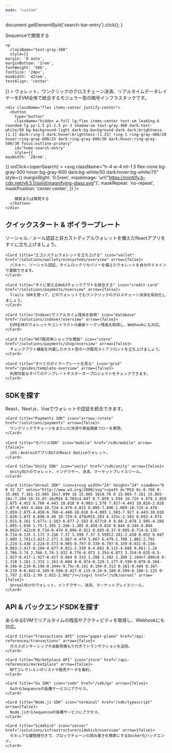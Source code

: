 ```yaml
---
mode: "custom"
---
```


  document.getElementById('search-bar-entry').click();
}

<div className="relative w-full flex items-center justify-center" style={{ height: '26rem', overflow: 'hidden'}}>
  <div className="absolute inset-0 z-0 flex items-center bg-matrix-dark mix-blend-normal">
    <div style={{ height: '100%', width: '100%', maxHeight: '465px' }} />
  </div>

  <div className="relative z-10" style={{ position: 'absolute', textAlign: 'center', padding: '0 1rem' }}>
    <div
      className="text-gray-200"
      style={{
   fontWeight: '600',
   fontSize: '42px',
   margin: '0',
   marginBottom: '1.5rem'
  }}
    >
      Sequenceで開発する
    </div>

    <p
      className="text-gray-200"
      style={{
    margin: '0 auto',
    marginBottom: '2rem',
    fontWeight: '500',
    fontSize: '24px',
    maxWidth: '42rem',
    textAlign: 'center'
  }}
    >
      ウォレット、ワンクリックのクロスチェーン決済、リアルタイムデータレイヤーをEVM全体で統合するモジュラー型の暗号インフラスタックです。
    </p>

    <div className="flex items-center justify-center">
      <button
        type="button"
        className="hidden w-full lg:flex items-center text-sm leading-6 rounded-lg py-1.5 pl-2.5 pr-3 shadow-sm text-gray-400 dark:text-white/50 bg-background-light dark:bg-background-dark dark:brightness-[1.1] dark:ring-1 dark:hover:brightness-[1.25] ring-1 ring-gray-400/20 hover:ring-gray-600/25 dark:ring-gray-600/30 dark:hover:ring-gray-500/30 focus:outline-primary"
        id="home-search-entry"
        style={{
    maxWidth: '28rem',
  }}
        onClick={openSearch}
      >
        <svg
          className="h-4 w-4 ml-1.5 flex-none bg-gray-500 hover:bg-gray-600 dark:bg-white/50 dark:hover:bg-white/70"
          style={{
    marginRight: '0.5rem',
     maskImage:
       'url("https://mintlify.b-cdn.net/v6.5.1/solid/magnifying-glass.svg")',
     maskRepeat: 'no-repeat',
     maskPosition: 'center center',
    }}
        />

        検索または質問する
      </button>
    </div>
  </div>
</div>

<div
  style={{marginTop: '2rem', marginBottom: '8rem', maxWidth: '70rem', marginLeft: 'auto',
marginRight: 'auto', paddingLeft: '1.25rem',
paddingRight: '1.25rem' }}
>
  <h2 className="text-center text-gray-900 dark:text-white text-4xl font-bold mb-8" style={{ fontSize: '1.5rem', marginTop: '6rem', marginBottom: '2.5rem' }}>
    クイックスタート & ボイラープレート
  </h2>

  <CardGroup cols={3}>
    <Card title="最初のウォレットを作成する" icon="wallet" href="/solutions/wallets/developers/overview" arrow={false}>
      ソーシャル／メール認証と非カストディアルウォレットを備えたReactアプリをすぐに立ち上げましょう。
    </Card>

    <Card title="エコシステムウォレットを立ち上げる" icon="wallet" href="/solutions/wallets/ecosystems/overview" arrow={false}>
      パスキー、ソーシャル認証、タイムロックリカバリーを備えたウォレットを自分のドメインで展開できます。
    </Card>

    <Card title="すぐに使えるWeb3チェックアウトを統合する" icon="credit-card" href="/solutions/payments/overview" arrow={false}>
      Trails SDKを使って、どのウォレットでもワンクリックのクロスチェーン決済を有効化しましょう。
    </Card>

    <Card title="Indexerでリアルタイム残高を取得" icon="database" href="/solutions/indexer/overview" arrow={false}>
      EVM全体のウォレットやコントラクトの最新トークン残高を取得し、Webhookにも対応。
    </Card>

    <Card title="NFT販売用ショップを開設" icon="store" href="/solutions/payments/shop/overview" arrow={false}>
      チェックアウト機能を内蔵したホスト型の一次販売ストアフロントを立ち上げましょう。
    </Card>

    <Card title="すべてのボイラープレートを見る" icon="grid" href="/guides/template-overview" arrow={false}>
      利用可能なすべてのテンプレートやスタータープロジェクトをチェックできます。
    </Card>
  </CardGroup>

  <h2 className="text-center text-gray-900 dark:text-white text-4xl font-bold mb-8" style={{ fontSize: '1.5rem', marginTop: '6rem', marginBottom: '2.5rem' }}>
    SDKを探す
  </h2>

  <CardGroup cols={3}>
    <Card title="Web SDK" icon="code" href="/sdk/web" arrow={false}>
      React、Next.js、Vueでウォレットや認証を統合できます。
    </Card>

    <Card title="Payments SDK" icon="arrows-rotate" href="/solutions/payments" arrow={false}>
      ワンクリックでチェーンをまたいだ決済や資金調達フローを実現。
    </Card>

    <Card title="モバイルSDK" icon="mobile" href="/sdk/mobile" arrow={false}>
      iOS・Androidアプリ向けのReact Nativeウォレット。
    </Card>

    <Card title="Unity SDK" icon="unity" href="/sdk/unity" arrow={false}>
      Unity向けのウォレット、インデクサー、決済、マーケットプレイスツール。
    </Card>

    <Card title="Unreal SDK" icon={<svg width="24" height="24" viewBox="0 0 32 32" xmlns="http://www.w3.org/2000/svg"><path d="M16 0c-8.766 0-15.865 7.161-15.865 16s7.099 16 15.865 16c8.76 0 15.865-7.161 15.865-16s-7.104-16-15.87-16zM16 0.703c4.047 0 7.859 1.594 10.724 4.479 2.859 2.875 4.453 6.766 4.443 10.818 0 4.083-1.578 7.927-4.443 10.818-2.828 2.87-6.693 4.484-10.724 4.479-4.031 0.005-7.896-1.609-10.724-4.479-2.859-2.875-4.458-6.766-4.448-10.818 0-4.083 1.583-7.927 4.443-10.818 2.828-2.875 6.698-4.49 10.729-4.479zM15.203 6.333c-2.583 0.693-4.974 2.021-8.161 5.677s-2.583 6.677-2.583 6.677c0 0 0.88-2.078 2.995-4.266 1.005-1.036 1.75-1.385 2.266-1.385 0.458-0.026 0.844 0.344 0.844 0.802v7.422c0 0.734-0.474 0.896-0.911 0.885-0.37-0.005-0.714-0.135-0.714-0.135 2.172 3.156 7.37 3.599 7.37 3.599l2.281-2.438 0.052 0.047 2.089 1.781c3.823-2.271 5.667-6.479 5.667-6.479-1.708 1.802-2.792 2.224-3.438 2.224-0.573-0.005-0.797-0.339-0.797-0.339-0.031-0.156-0.083-2.417-0.104-4.677-0.021-2.339 0-4.682 0.115-4.688 0.661-1.24 2.766-3.74 2.766-3.74-3.932 0.776-6.073 3.354-6.073 3.354-0.635-0.5-1.927-0.417-1.927-0.417 0.604 0.333 1.208 1.302 1.208 2.104v7.896c0 0-1.318 1.161-2.333 1.161-0.604 0-0.974-0.328-1.177-0.599-0.078-0.104-0.146-0.219-0.198-0.344v-9.75c-0.141 0.104-0.313 0.161-0.484 0.167-0.219 0-0.443-0.109-0.594-0.427-0.115-0.24-0.188-0.599-0.188-1.125 0-1.797 2.031-2.99 2.031-2.99z"/></svg>} href="/sdk/unreal" arrow={false}>
      Unreal向けのウォレット、インデクサー、決済、マーケットプレイスツール。
    </Card>
  </CardGroup>

  <h2 className="text-center text-gray-900 dark:text-white text-4xl font-bold mb-8" style={{ fontSize: '1.5rem', marginTop: '6rem', marginBottom: '2.5rem' }}>
    API & バックエンドSDKを探す
  </h2>

  <CardGroup cols={3}>
    <Card title="Indexer API" icon="database" href="/api-references/indexer" arrow={false}>
      あらゆるEVMでリアルタイムの残高やアクティビティを取得し、Webhookにも対応。
    </Card>

    <Card title="Transactions API" icon="paper-plane" href="/api-references/transactions" arrow={false}>
      ガススポンサーシップや自動見積もり付きでトランザクションを送信。
    </Card>

    <Card title="Marketplace API" icon="store" href="/api-references/marketplace" arrow={false}>
      NFTコレクションのリストや販売データを集約。
    </Card>

    <Card title="Go SDK" icon="code" href="/sdk/go" arrow={false}>
      GoからSequenceの各種サービスにアクセス。
    </Card>

    <Card title="Node.js SDK" icon="terminal" href="/sdk/typescript" arrow={false}>
      Node.jsからSequenceの各種サービスにアクセス。
    </Card>

    <Card title="Sidekick" icon="server" href="/solutions/infrastructure/sidekick/overview" arrow={false}>
      セキュアな鍵管理付きで、ブロックチェーンの読み書きを簡単にするDocker化バックエンド。
    </Card>
  </CardGroup>

  <div className="flex justify-center mt-12 mb-4">
    <a href="https://github.com/0xsequence" target="_blank" rel="noopener noreferrer" className="group inline-flex items-center justify-center w-12 h-12 rounded-full bg-white dark:bg-background-dark transition-all hover:scale-110 hover:border-primary dark:hover:border-primary-light">
      <svg className="h-6 w-6 bg-primary dark:bg-primary-light transition-colors group-hover:bg-white" style={{maskImage: 'url("https://mintlify.b-cdn.net/v6.6.0/brands/github.svg")', maskRepeat: 'no-repeat', maskPosition: 'center center'}} />
    </a>
  </div>
</div>